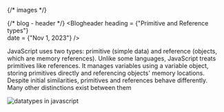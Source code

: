 
{/* images */}


{/* blog - header */}
<Blogheader 
heading = {"Primitive and Reference types"}  
date = {"Nov 1, 2023"}
/>

JavaScript uses two types: primitive (simple data) and reference (objects, which are memory references). Unlike some languages, JavaScript treats primitives like references. It manages variables using a variable object, storing primitives directly and referencing objects' memory locations. Despite initial similarities, primitives and references behave differently. Many other distinctions exist between them

<Image 
src = {primitive_and_reference_01}
alt = "datatypes in javascript"
/>
